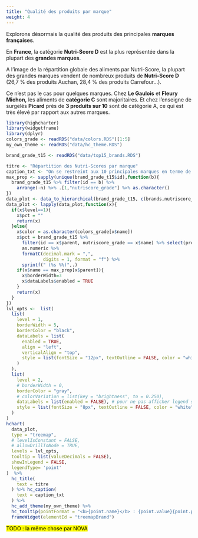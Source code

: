 ```yaml
---
title: "Qualité des produits par marque"
weight: 4
---
```


Explorons désormais la qualité des produits des  principales **marques françaises**.

<div class="encadre">
En <b>France</b>, la catégorie <b>Nutri-Score D</b> est la plus représentée dans la plupart des <b>grandes marques</b>. 
</div>

A l'image de la répartition globale des aliments par Nutri-Score, la plupart des grandes marques vendent de nombreux produits de **Nutri-Score D** (26,7 % des produits Auchan, 28,4 % des produits Carrefour...). 

Ce n'est pas le cas pour quelques marques. Chez **Le Gaulois** et **Fleury Michon,** les aliments de **catégorie C** sont majoritaires. Et chez l'enseigne de surgelés **Picard** près de **3 produits sur 10** sont de catégorie A, ce qui est très élevé par rapport aux autres marques. 


```r
library(highcharter)
library(widgetframe)
library(dplyr)
colors_grade <- readRDS("data/colors.RDS")[1:5]
my_own_theme <- readRDS("data/hc_theme.RDS")

brand_grade_t15 <- readRDS("data/top15_brands.RDS")
```


```r
titre <- "Répartition des Nutri-Scores par marque"
caption_txt <- "On se restreint aux 10 principales marques en terme de nombre de produits vendus en France recensés dans la base d'OpenFoodFacts pour lesquels le Nutri-Score est disponible."
max_prop <- sapply(unique(brand_grade_t15$id),function(b){
  brand_grade_t15 %>% filter(id == b) %>% 
    arrange(-n) %>% .[1,"nutriscore_grade"] %>% as.character()
})
data_plot <- data_to_hierarchical(brand_grade_t15, c(brands,nutriscore_grade),c(n))
data_plot <- lapply(data_plot,function(x){
  if(x$level==1){
    x$pct = ""
    return(x)
  }else{
    x$color = as.character(colors_grade[x$name])
    x$pct = brand_grade_t15 %>% 
      filter(id == x$parent, nutriscore_grade == x$name) %>% select(prop) %>% 
      as.numeric %>% 
      formatC(decimal.mark = ",",
              digits = 1, format = "f") %>% 
      sprintf(" (%s %%)",.)
    if(x$name == max_prop[x$parent]){
      x$borderWidth=3
      x$dataLabels$enabled = TRUE
    }
    return(x)
  }
})
lvl_opts <-  list(
  list(
    level = 1,
    borderWidth = 5,
    borderColor = "black",
    dataLabels = list(
      enabled = TRUE,
      align = "left",
      verticalAlign = "top",
      style = list(fontSize = "12px", textOutline = FALSE, color = "white")
    )
  ),
  list(
    level = 2,
    # borderWidth = 0,
    borderColor = "gray",
    # colorVariation = list(key = "brightness", to = 0.250),
    dataLabels = list(enabled = FALSE), # pour ne pas afficher legend sur graph
    style = list(fontSize = "8px", textOutline = FALSE, color = "white")
  )
)
hchart(
  data_plot,
  type = "treemap",
  # levelIsConstant = FALSE,
  # allowDrillToNode = TRUE,
  levels = lvl_opts,
  tooltip = list(valueDecimals = FALSE),
  showInLegend = FALSE,
  legendType= 'point'
)  %>% 
  hc_title(
    text = titre
  ) %>% hc_caption(
    text = caption_txt
  ) %>%
  hc_add_theme(my_own_theme) %>% 
  hc_tooltip(pointFormat = "<b>{point.name}</b> : {point.value}{point.pct}<br/>") %>% 
  frameWidget(elementId = "treemapBrand")
```


<mark>TODO : la même chose par NOVA </mark>